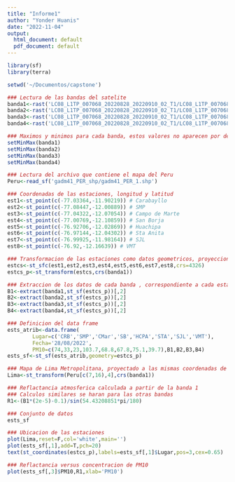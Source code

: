 ```yaml
---
title: "Informe1"
author: "Yonder Huanis"
date: "2022-11-04"
output:
  html_document: default
  pdf_document: default
---
```


```r
library(sf)
library(terra)
```
```r
setwd('~/Documentos/capstone')

### Lectura de las bandas del satelite
banda1<-rast('LC08_L1TP_007068_20220828_20220910_02_T1/LC08_L1TP_007068_20220828_20220910_02_T1_B1.TIF')
banda2<-rast('LC08_L1TP_007068_20220828_20220910_02_T1/LC08_L1TP_007068_20220828_20220910_02_T1_B2.TIF')
banda3<-rast('LC08_L1TP_007068_20220828_20220910_02_T1/LC08_L1TP_007068_20220828_20220910_02_T1_B3.TIF')
banda4<-rast('LC08_L1TP_007068_20220828_20220910_02_T1/LC08_L1TP_007068_20220828_20220910_02_T1_B4.TIF')

### Maximos y minimos para cada banda, estos valores no aparecen por defecto.
setMinMax(banda1)
setMinMax(banda2)
setMinMax(banda3)
setMinMax(banda4)

### Lectura del archivo que contiene el mapa del Peru
Peru<-read_sf('gadm41_PER_shp/gadm41_PER_1.shp')
```

```r
### Coordenadas de las estaciones, longitud y latitud
est1<-st_point(c(-77.03364,-11.90219)) # Carabayllo
est2<-st_point(c(-77.08447,-12.00889)) # SMP
est3<-st_point(c(-77.04322,-12.07054)) # Campo de Marte
est4<-st_point(c(-77.00769,-12.10859)) # San Borja
est5<-st_point(c(-76.92706,-12.02869)) # Huachipa
est6<-st_point(c(-76.97144,-12.04302)) # Sta Anita
est7<-st_point(c(-76.99925,-11.98164)) # SJL
est8<-st_point(c(-76.92,-12.16639)) # VMT

### Transformacion de las estaciones como datos geometricos, proyeccion de las coordendas
estcs<-st_sfc(est1,est2,est3,est4,est5,est6,est7,est8,crs=4326)
estcs_p<-st_transform(estcs,crs(banda1))

### Extraccion de los datos de cada banda , correspondiente a cada estacion
B1<-extract(banda1,st_sf(estcs_p))[,2]
B2<-extract(banda2,st_sf(estcs_p))[,2]
B3<-extract(banda3,st_sf(estcs_p))[,2]
B4<-extract(banda4,st_sf(estcs_p))[,2]

### Definicion del data frame
ests_atrib<-data.frame(
        Lugar=c('CRB','SMP','CMar','SB','HCPA','STA','SJL','VMT'),
        Fecha='28/08/2022',
        PM10=c(74,33,23,103.7,68.8,67.8,75.1,39.7),B1,B2,B3,B4)
ests_sf<-st_sf(ests_atrib,geometry=estcs_p)

### Mapa de Lima Metropolitana, proyectado a las mismas coordenadas de los datos satelitales
Lima<-st_transform(Peru[c(7,16),4],crs(banda1))

### Reflactancia atmosferica calculada a partir de la banda 1
### Calculos similares se haran para las otras bandas
R1<-(B1*(2e-5)-0.1)/sin(54.43208851*pi/180)

```

```r
### Conjunto de datos 
ests_sf
```


```r
### Ubicacion de las estaciones
plot(Lima,reset=F,col='white',main='')
plot(ests_sf[,1],add=T,pch=20)
text(st_coordinates(estcs_p),labels=ests_sf[,1]$Lugar,pos=3,cex=0.65)
```

```r
### Reflactancia versus concentracion de PM10
plot(ests_sf[,3]$PM10,R1,xlab='PM10')
```

